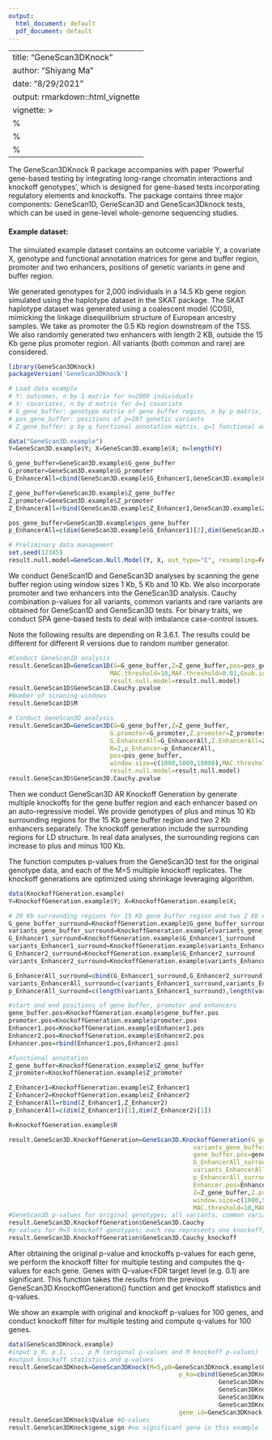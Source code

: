 ---
output:
  html_document: default
  pdf_document: default
---
<style>
  .main-container {
    max-width: 1200px !important;
  }
</style>
<style type="text/css">
.main-container {
  max-width: 1200px;
  margin-left: auto;
  margin-right: auto;
}
</style>

---
title: "GeneScan3DKnock"
author: "Shiyang Ma"
date: "8/29/2021"
output: rmarkdown::html_vignette
vignette: >
 %\VignetteEngine{knitr::rmarkdown}
 %\VignetteIndexEntry{GeneScan3DKnock}
 %\VignetteEncoding{UTF-8}
---

The GeneScan3DKnock R package accompanies with paper 'Powerful gene-based testing by integrating long-range chromatin interactions and knockoff genotypes', which is designed for gene-based tests incorporating regulatory elements and knockoffs. The package contains three major components: GeneScan1D, GeneScan3D and GeneScan3Dknock tests, which can be used in gene-level whole-genome sequencing studies. 

#### Example dataset:
The simulated example dataset contains an outcome variable Y, a covariate X, genotype and functional annotation matrices for gene and buffer region, promoter and two enhancers, positions of genetic variants in gene and buffer region. 

We generated genotypes for 2,000 individuals in a 14.5 Kb gene region simulated using the haplotype dataset in the SKAT package. The SKAT haplotype dataset was generated using a coalescent model (COSI), mimicking the linkage disequilibrium structure of European ancestry samples. We take as promoter the 0.5 Kb region downstream of the TSS. We also randomly generated two enhancers with length 2 KB, outside the 15 Kb gene plus promoter region. All variants (both common and rare) are considered.

```{r setup, include=T,message=F,error=F,warning=F}
library(GeneScan3DKnock)
packageVersion('GeneScan3DKnock')

# Load data example
# Y: outcomes, n by 1 matrix for n=2000 individuals
# X: covariates, n by d matrix for d=1 covariate
# G_gene_buffer: genotype matrix of gene buffer region, n by p matrix, p=287 variants
# pos_gene_buffer: positions of p=287 genetic variants
# Z_gene_buffer: p by q functional annotation matrix, q=1 functional annotation

data("GeneScan3D.example")
Y=GeneScan3D.example$Y; X=GeneScan3D.example$X; n=length(Y)

G_gene_buffer=GeneScan3D.example$G_gene_buffer
G_promoter=GeneScan3D.example$G_promoter
G_EnhancerAll=cbind(GeneScan3D.example$G_Enhancer1,GeneScan3D.example$G_Enhancer2)

Z_gene_buffer=GeneScan3D.example$Z_gene_buffer
Z_promoter=GeneScan3D.example$Z_promoter
Z_EnhancerAll=rbind(GeneScan3D.example$Z_Enhancer1,GeneScan3D.example$Z_Enhancer2)

pos_gene_buffer=GeneScan3D.example$pos_gene_buffer
p_EnhancerAll=c(dim(GeneScan3D.example$G_Enhancer1)[2],dim(GeneScan3D.example$G_Enhancer2)[2])

# Preliminary data management
set.seed(12345)
result.null.model=GeneScan.Null.Model(Y, X, out_type="C", resampling=FALSE)
```

We conduct GeneScan1D and GeneScan3D analyses by scanning the gene buffer region using window sizes 1 Kb, 5 Kb and 10 Kb. We also incorporate promoter and two enhancers into the GeneScan3D analysis. Cauchy combination p-values for all variants, common variants and rare variants are obtained for GeneScan1D and GeneScan3D tests. For binary traits, we conduct SPA gene-based tests to deal with imbalance case-control issues.

Note the following results are depending on R 3.6.1. The results could be different for different R versions due to random number generator.
```{r GeneScan, include=T,message=F,error=F,warning=F}
#Conduct GeneScan1D analysis
result.GeneScan1D=GeneScan1D(G=G_gene_buffer,Z=Z_gene_buffer,pos=pos_gene_buffer,window.size=c(1000,5000,10000),
                            MAC.threshold=10,MAF.threshold=0.01,Gsub.id=NULL,resampling=FALSE,
                            result.null.model=result.null.model)
result.GeneScan1D$GeneScan1D.Cauchy.pvalue 
#Number of scnaning windows
result.GeneScan1D$M  

# Conduct GeneScan3D analysis
result.GeneScan3D=GeneScan3D(G=G_gene_buffer,Z=Z_gene_buffer,
                            G.promoter=G_promoter,Z.promoter=Z_promoter,
                            G.EnhancerAll=G_EnhancerAll,Z.EnhancerAll=Z_EnhancerAll, 
                            R=2,p_Enhancer=p_EnhancerAll,
                            pos=pos_gene_buffer,
                            window.size=c(1000,5000,10000),MAC.threshold=10,MAF.threshold=0.01,
                            result.null.model=result.null.model)
result.GeneScan3D$GeneScan3D.Cauchy.pvalue
```

Then we conduct GeneScan3D AR Knockoff Generation by generate multiple knockoffs for the gene buffer region and each enhancer based on an auto-regressive model. We provide genotypes of plus and minus 10 Kb surrounding regions for the 15 Kb gene buffer region and two 2 Kb enhancers separately. The knockoff generation include the surrounding regions for LD structure. In real data analyses, the surrounding regions can increase to plus and minus 100 Kb.

The function computes p-values from the GeneScan3D test for the original genotype data, and each of the M=5 multiple knockoff replicates. The knockoff generations are optimized using shrinkage leveraging algorithm.

```{r Knockoff Generation, include=T,message=F,error=F,warning=F}
data(KnockoffGeneration.example)
Y=KnockoffGeneration.example$Y; X=KnockoffGeneration.example$X; 

# 20 Kb surrounding regions for 15 Kb gene buffer region and two 2 Kb enhancers
G_gene_buffer_surround=KnockoffGeneration.example$G_gene_buffer_surround
variants_gene_buffer_surround=KnockoffGeneration.example$variants_gene_buffer_surround
G_Enhancer1_surround=KnockoffGeneration.example$G_Enhancer1_surround
variants_Enhancer1_surround=KnockoffGeneration.example$variants_Enhancer1_surround
G_Enhancer2_surround=KnockoffGeneration.example$G_Enhancer2_surround
variants_Enhancer2_surround=KnockoffGeneration.example$variants_Enhancer2_surround

G_EnhancerAll_surround=cbind(G_Enhancer1_surround,G_Enhancer2_surround)
variants_EnhancerAll_surround=c(variants_Enhancer1_surround,variants_Enhancer2_surround)
p_EnhancerAll_surround=c(length(variants_Enhancer1_surround),length(variants_Enhancer2_surround))

#start and end positions of gene buffer, promoter and enhancers
gene_buffer.pos=KnockoffGeneration.example$gene_buffer.pos
promoter.pos=KnockoffGeneration.example$promoter.pos
Enhancer1.pos=KnockoffGeneration.example$Enhancer1.pos
Enhancer2.pos=KnockoffGeneration.example$Enhancer2.pos   
Enhancer.pos=rbind(Enhancer1.pos,Enhancer2.pos)

#functional annotation
Z_gene_buffer=KnockoffGeneration.example$Z_gene_buffer
Z_promoter=KnockoffGeneration.example$Z_promoter 

Z_Enhancer1=KnockoffGeneration.example$Z_Enhancer1
Z_Enhancer2=KnockoffGeneration.example$Z_Enhancer2
Z_EnhancerAll=rbind(Z_Enhancer1,Z_Enhancer2)
p_EnhancerAll=c(dim(Z_Enhancer1)[1],dim(Z_Enhancer2)[1])

R=KnockoffGeneration.example$R

result.GeneScan3D.KnockoffGeneration=GeneScan3D.KnockoffGeneration(G_gene_buffer_surround=G_gene_buffer_surround,
                                                   variants_gene_buffer_surround=variants_gene_buffer_surround,
                                                   gene_buffer.pos=gene_buffer.pos,promoter.pos=promoter.pos,R=R, 
                                                   G_EnhancerAll_surround=G_EnhancerAll_surround, 
                                                   variants_EnhancerAll_surround=variants_EnhancerAll_surround,
                                                   p_EnhancerAll_surround=p_EnhancerAll_surround,
                                                   Enhancer.pos=Enhancer.pos,p.EnhancerAll=p_EnhancerAll,
                                                   Z=Z_gene_buffer,Z.promoter=Z_promoter,Z.EnhancerAll=Z_EnhancerAll, 
                                                   window.size=c(1000,5000,10000),
                                                   MAC.threshold=10,MAF.threshold=0.01,Gsub.id=NULL,result.null.model=result.null.model,M=5)
#GeneScan3D p-values for original genotypes; all variants, common variants and rare variants
result.GeneScan3D.KnockoffGeneration$GeneScan3D.Cauchy  
#p-values for M=5 knockoff genotypes; each row represents one knockoff; for all variants, common variants and rare variants (three columns)
result.GeneScan3D.KnockoffGeneration$GeneScan3D.Cauchy_knockoff
```

After obtaining the original p-value and knockoffs p-values for each gene, we perform the knockoff filter for multiple testing and computes the q-values for each gene. Genes with Q-value<FDR target level (e.g. 0.1) are significant. This function takes the results from the previous GeneScan3D.KnockoffGeneration() function and get knockoff statistics and q-values.

We show an example with original and knockoff p-values for 100 genes, and conduct knockoff filter for multiple testing and compute q-values for 100 genes.
```{r Knockoff filter, include=T,message=F,error=F,warning=F}
data(GeneScan3DKnock.example)
#input p_0, p_1, ..., p_M (original p-values and M knockoff p-values)
#output knockoff statistics and q-values
result.GeneScan3DKnock=GeneScan3DKnock(M=5,p0=GeneScan3DKnock.example$GeneScan3D.original,
                                               p_ko=cbind(GeneScan3DKnock.example$GeneScan3D.ko1,
                                                          GeneScan3DKnock.example$GeneScan3D.ko2,
                                                          GeneScan3DKnock.example$GeneScan3D.ko3,
                                                          GeneScan3DKnock.example$GeneScan3D.ko4,
                                                          GeneScan3DKnock.example$GeneScan3D.ko5),fdr = 0.1,
                                               gene_id=GeneScan3DKnock.example$gene.id)
result.GeneScan3DKnock$Qvalue #Q-values
result.GeneScan3DKnock$gene_sign #no significant gene in this example
```